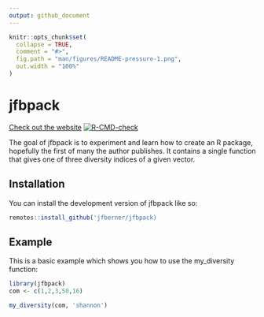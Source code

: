 ```yaml
---
output: github_document
---
```


<!-- README.md is generated from README.Rmd. Please edit that file -->

```r
knitr::opts_chunk$set(
  collapse = TRUE,
  comment = "#>",
  fig.path = "man/figures/README-pressure-1.png",
  out.width = "100%"
)
```


# jfbpack
[Check out the website](https://jfberner.github.io/jfbpack) 
<!-- badges: start -->
[![R-CMD-check](https://github.com/jfberner/jfbpack/actions/workflows/R-CMD-check.yaml/badge.svg)](https://github.com/jfberner/jfbpack/actions/workflows/R-CMD-check.yaml)
<!-- badges: end -->


The goal of jfbpack is to experiment and learn how to create an R package, hopefully the first of many the author publishes. It contains a single function that gives one of three diversity indices of a given vector.

## Installation

You can install the development version of jfbpack like so:


``` r
remotes::install_github('jfberner/jfbpack)
```

## Example

This is a basic example which shows you how to use the my_diversity function:

```r
library(jfbpack)
com <- c(1,2,3,50,16)

my_diversity(com, 'shannon')
```
